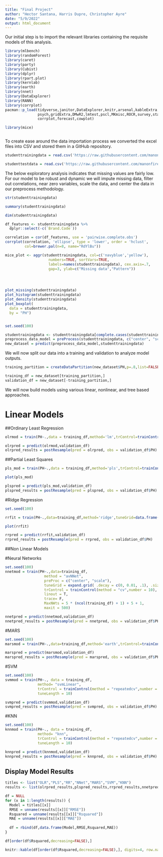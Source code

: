 ```yaml
---
title: "Final Project"
author: "Hector Santana, Harris Dupre, Christopher Ayre"
date: "5/9/2022"
output: html_document
---
```


Our initial step is to import the relevant libraries containing the requisite models of this analysis.

```r

library(mlbench)
library(randomForest)
library(caret)
library(party)
library(Cubist)
library(dplyr)
library(rpart.plot)
library(kernlab)
library(earth)
library(nnet)
library(DataExplorer)
library(RANN)
library(corrplot)
pacman::p_load(tidyverse,janitor,DataExplorer,knitr,arsenal,kableExtra,car,geoR,caret,
               psych,gridExtra,DMwR2,lmtest,pscl,MKmisc,ROCR,survey,stats,rstatix,Rcpp,
               corrplot,forecast,cowplot)

library(mice)



```

To create ease around the data importation process we converted the excel files into CSV and stored them in a GitHub repository.

```r


studenttrainingdata = read.csv('https://raw.githubusercontent.com/manonfire86/Data624FinalProject/main/StudentData.csv')

studenttestdata = read.csv('https://raw.githubusercontent.com/manonfire86/Data624FinalProject/main/StudentEvaluation.csv')

```

The below exploratory analysis indicates that missing values are fairly low. For our model to be robust and dynamic we will impute missing data, filter out correlations, near zero variables, scale the data, and center the data in our preprocess methodology.



```r
str(studenttrainingdata)
```

```r
summary(studenttrainingdata)
```

```r
dim(studenttrainingdata)
```


```r
df_features <- studenttrainingdata %>%
  dplyr::select(-c(`Brand.Code`))

correlation = cor(df_features, use = 'pairwise.complete.obs')
corrplot(correlation, 'ellipse', type = 'lower', order = 'hclust',
         col=brewer.pal(n=8, name="RdYlBu"))

mice_plot <- aggr(studenttrainingdata, col=c('navyblue','yellow'),
                    numbers=TRUE, sortVars=TRUE,
                    labels=names(studenttrainingdata), cex.axis=.7,
                    gap=3, ylab=c("Missing data","Pattern"))




plot_missing(studenttrainingdata)
plot_histogram(studenttrainingdata)
plot_density(studenttrainingdata)
plot_boxplot(
  data = studenttrainingdata,
  by = "PH")



```




```r

set.seed(100)

studentrainingdata <- studenttrainingdata[complete.cases(studenttrainingdata$PH),]
preprocess_data_model = preProcess(studenttrainingdata, c("center", "scale", "knnImpute", "corr", "nzv"))
new_dataset = predict(preprocess_data_model,studenttrainingdata)


```

We will now split our data into a training and validation to analyze model outputs.

```r

training_partition = createDataPartition(new_dataset$PH,p=.8,list=FALSE)

training_df = new_dataset[training_partition,]
validation_df = new_dataset[-training_partition,]


```


We will now build models using various linear, nonlinear, and tree based approaches.

# Linear Models

##Ordinary Least Regression

```r

olrmod = train(PH~.,data = training_df,method='lm',trControl=trainControl('cv',number=10))

olrpred = predict(olrmod,validation_df)
olrpred_results = postResample(pred = olrpred, obs = validation_df$PH)


```

##Partial Least Squares

```r

pls_mod = train(PH~.,data = training_df,method='pls',trControl=trainControl('cv',number=10),center=T,tunelength=20)

plot(pls_mod)

plspred = predict(pls_mod,validation_df)
plspred_results = postResample(pred = plspred, obs = validation_df$PH)


```


#Ridge Regression


```r
set.seed(100)

rrfit = train(PH~.,data=training_df,method='ridge',tuneGrid=data.frame(.lambda=seq(0,.1,length=15)),trControl=trainControl('cv',number=10))

plot(rrfit)

rrpred = predict(rrfit,validation_df)
rrpred_results = postResample(pred = rrpred, obs = validation_df$PH)


```






##Non Linear Models

#Neural Networks

```r

set.seed(100)
nnetmod = train(PH~.,data=training_df,
                  method = "avNNet",
                  preProc = c("center", "scale"),
                  tuneGrid = expand.grid( .decay = c(0, 0.01, .1), .size = c(1:10), .bag= F ),
                  trControl = trainControl(method = "cv",number = 10),
                  linout = T,
                  trace= F,
                  MaxNWts = 5 * (ncol(training_df) + 1) + 5 + 1,
                  maxit = 500)

nnetpred = predict(nnetmod,validation_df)
nnetpred_results = postResample(pred = nnetpred, obs = validation_df$PH)


```



#MARS

```r

set.seed(100)
marsmod = train(PH~.,data=training_df,method='earth',trControl=trainControl(method='cv'))

marspred = predict(marsmod,validation_df)
marspred_results = postResample(pred = marspred, obs = validation_df$PH)


```



#SVM
```r
set.seed(100)
svmmod = train(PH~., data = training_df,
               method= "svmLinear",
               trControl = trainControl(method = "repeatedcv",number = 10, repeats=3),
               tuneLength = 10)

svmpred = predict(svmmod,validation_df)
svmpred_results = postResample(pred = svmpred, obs = validation_df$PH)


```


#KNN


```r

set.seed(100)
knnmod = train(PH~., data = training_df,
               method= "knn",
               trControl = trainControl(method = "repeatedcv",number = 10, repeats=3),
               tuneLength = 10)

knnpred = predict(knnmod,validation_df)
knnpred_results = postResample(pred = knnpred, obs = validation_df$PH)

```

## Display Model Results

```r
titles <- list("OLR","PLS","RR","NNet","MARS","SVM","KNN")
results <- list(olrpred_results,plspred_results,rrpred_results,nnetpred_results,marspred_results,svmpred_results,knnpred_results)

df = NULL
for (x in 1:length(results)) {
  Model = titles[[x]]
  RMSE = unname(results[[x]]["RMSE"])
  Rsquared = unname(results[[x]]["Rsquared"])
  MAE = unname(results[[x]]["MAE"])
    
  df = rbind(df,data.frame(Model,RMSE,Rsquared,MAE))
}

df[order(df$Rsquared,decreasing=FALSE),]

knitr::kable(df[order(df$Rsquared,decreasing=FALSE),], digits=4, row.names=F)
```